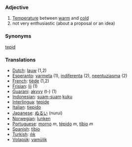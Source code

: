 === Adjective ===

# [[Temperature]] between [[warm]] and [[cold]]
# not very enthusiastic (about a proposal or an idea)

=== Synonyms ===
[[tepid]]
=== Translations ===
*[[Dutch]]: [[lauw]] (1,2)
*[[Esperanto]]: [[varmeta]] (1), [[indiferenta]] (2), [[neentuziasma]] (2)
*[[French]]: [[tiède]] (1,2)
*[[Frisian]]: [[lij]] (1)
*[[Guarani]]: [[akyvy]] (t-) (1)
*[[Indonesian]]: [[suam-suam]] [[kuku]]
*[[Interlingua]]: [[tepide]]
*[[Italian]]: [[tiepido]]
*[[Japanese]]: [[ぬるい]] (nurui)
*[[Norwegian]]: [[lunken]]
*[[Portuguese]]: [[morno]] ''m'', [[tépido]] ''m'', [[tíbio]] ''m''
*[[Spanish]]: [[tibio]]
*[[Turkish]]: [[ılık]]
*[[Volapük]]: [[vamülik]]